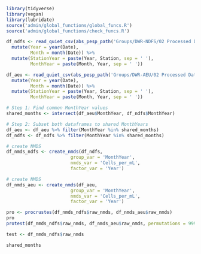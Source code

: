 ```r
library(tidyverse)
library(vegan)
library(lubridate)
source('admin/global_functions/global_funcs.R')
source('admin/global_functions/check_funcs.R')
```

```r
df_ndfs <- read_quiet_csv(abs_pesp_path('Groups/DWR-NDFS/02 Processed Data/NDFS_draft.csv'))  %>%
  mutate(Year = year(Date),
         Month = month(Date)) %>%
  mutate(StationYear = paste(Year, Station, sep = ' '),
         MonthYear = paste(Month, Year, sep = ' '))

df_aeu <- read_quiet_csv(abs_pesp_path('Groups/DWR-AEU/02 Processed Data/AEU_draft.csv')) %>%
  mutate(Year = year(Date),
         Month = month(Date)) %>%
  mutate(StationYear = paste(Year, Station, sep = ' '),
         MonthYear = paste(Month, Year, sep = ' '))

# Step 1: Find common MonthYear values
shared_months <- intersect(df_aeu$MonthYear, df_ndfs$MonthYear)

# Step 2: Subset both dataframes to shared MonthYears
df_aeu <- df_aeu %>% filter(MonthYear %in% shared_months)
df_ndfs <- df_ndfs %>% filter(MonthYear %in% shared_months)

# create NMDS
df_nmds_ndfs <- create_nmds(df_ndfs,
                        group_var = 'MonthYear',
                        nmds_var = 'Cells_per_mL',
                        factor_var = 'Year')

# create NMDS
df_nmds_aeu <- create_nmds(df_aeu,
                        group_var = 'MonthYear',
                        nmds_var = 'Cells_per_mL',
                        factor_var = 'Year')

pro <- procrustes(df_nmds_ndfs$raw_nmds, df_nmds_aeu$raw_nmds)
pro
protest(df_nmds_ndfs$raw_nmds, df_nmds_aeu$raw_nmds, permutations = 999)

test <- df_nmds_ndfs$raw_nmds
```

```r
shared_months
```

